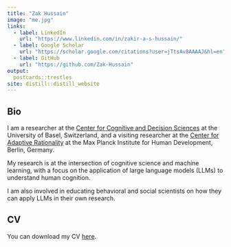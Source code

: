 ```yaml
---
title: "Zak Hussain"
image: "me.jpg"
links:
  - label: LinkedIn
    url: "https://www.linkedin.com/in/zakir-a-s-hussain/"
  - label: Google Scholar 
    url: "https://scholar.google.com/citations?user=jTtsAv8AAAAJ&hl=en"
  - label: GitHub
    url: "https://github.com/Zak-Hussain"
output:
  postcards::trestles
site: distill::distill_website
---
```

 
## Bio

I am a researcher at the [Center for Cognitive and Decision Sciences](https://psychologie.unibas.ch/de/personen/zakir-hussain/about-me/) at the University of Basel, Switzerland, 
and a visiting researcher at the [Center for Adaptive Rationality](https://www.mpib-berlin.mpg.de/person/127393/2549) at the Max Planck Institute for Human Development, Berlin, Germany.

My research is at the intersection of cognitive science and machine learning, with a focus on the application of large language models (LLMs) to understand human cognition.  

I am also involved in educating behavioral and social scientists on how they can apply LLMs in their own research. 

## CV

You can download my CV [here](https://docs.google.com/document/d/16bBlLM44e5TrCwkVpfVCPCclhe71Hw9sy1pG09S_E0Q/edit?usp=sharing).
